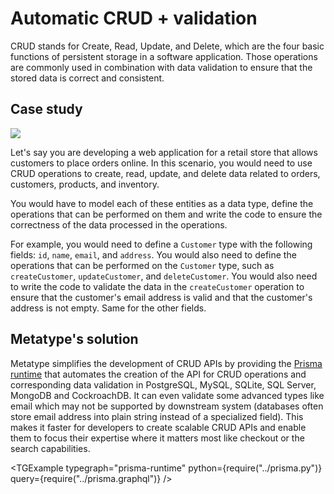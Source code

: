 
# Automatic CRUD + validation

CRUD stands for Create, Read, Update, and Delete, which are the four basic functions of persistent storage in a software application. Those operations are commonly used in combination with data validation to ensure that the stored data is correct and consistent.

## Case study

<div className="text-center md:float-right p-8">

![](image.drawio.svg)

</div>

Let's say you are developing a web application for a retail store that allows customers to place orders online. In this scenario, you would need to use CRUD operations to create, read, update, and delete data related to orders, customers, products, and inventory.

You would have to model each of these entities as a data type, define the operations that can be performed on them and write the code to ensure the correctness of the data processed in the operations.

For example, you would need to define a `Customer` type with the following fields: `id`, `name`, `email`, and `address`. You would also need to define the operations that can be performed on the `Customer` type, such as `createCustomer`, `updateCustomer`, and `deleteCustomer`. You would also need to write the code to validate the data in the `createCustomer` operation to ensure that the customer's email address is valid and that the customer's address is not empty. Same for the other fields.

## Metatype's solution

Metatype simplifies the development of CRUD APIs by providing the [Prisma runtime](/docs/reference/typegraph/typegraph/providers/prisma/runtimes/prisma) that automates the creation of the API for CRUD operations and corresponding data validation in PostgreSQL, MySQL, SQLite, SQL Server, MongoDB and CockroachDB. It can even validate some advanced types like email which may not be supported by downstream system (databases often store email address into plain string instead of a specialized field). This makes it faster for developers to create scalable CRUD APIs and enable them to focus their expertise where it matters most like checkout or the search capabilities.

<TGExample
  typegraph="prisma-runtime"
  python={require("../prisma.py")}
  query={require("../prisma.graphql")}
/>
